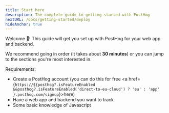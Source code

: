 ```yaml
---
title: Start here
description: The complete guide to getting started with PostHog
nextURL: /docs/getting-started/deploy
hideAnchor: true
---
```



Welcome 👋! This guide will get you set up with PostHog for your web app and backend.

We recommend going in order (it takes about **30 minutes**) or you can jump to the sections you're most interested in.

Requirements:
- Create a PostHog account (you can do this for free <a href={`https://${posthog?.isFeatureEnabled &&posthog?.isFeatureEnabled('direct-to-eu-cloud')
                                            ? 'eu'
                                            : 'app'
                                    }.posthog.com/signup`}>here</a>)
- Have a web app and backend you want to track
- Some basic knowledge of Javascript

<div className="mb-6"></div>

<InstallChapter />

<SendEventsChapter />

<IdentifyUsersChapter />

<ActionsAndInsightsChapter />

<GroupAnalyticsChapter />
